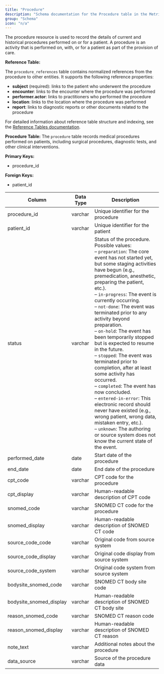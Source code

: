 ```yaml
---
title: "Procedure"
description: "Schema documentation for the Procedure table in the Metriport data model"
group: "Schema"
icon: "n/a"
---
```


The procedure resource is used to record the details of current and historical procedures performed on or for a patient. A procedure is an activity that is performed on, with, or for a patient as part of the provision of care.

**Reference Table:**

The `procedure_references` table contains normalized references from the procedure to other entities. It supports the following reference properties:
* **subject** (required): links to the patient who underwent the procedure
* **encounter**: links to the encounter where the procedure was performed
* **performer.actor**: links to practitioners who performed the procedure
* **location**: links to the location where the procedure was performed
* **report**: links to diagnostic reports or other documents related to the procedure

For detailed information about reference table structure and indexing, see the [Reference Tables documentation](/medical-api/handling-data/schema/reference-tables).

**Procedure Table:**
The `procedure` table records medical procedures performed on patients, including surgical procedures, diagnostic tests, and other clinical interventions.

**Primary Keys:**
* procedure_id

**Foreign Keys:**
* patient_id

| Column | Data Type | Description |
| ------ | --------- | ----------- |
| procedure_id | varchar | Unique identifier for the procedure |
| patient_id | varchar | Unique identifier for the patient |
| status | varchar | Status of the procedure. Possible values:<br/>– <code>preparation</code>: The core event has not started yet, but some staging activities have begun (e.g., premedication, anesthetic, preparing the patient, etc.).<br/>– <code>in-progress</code>: The event is currently occurring.<br/>– <code>not-done</code>: The event was terminated prior to any activity beyond preparation.<br/>– <code>on-hold</code>: The event has been temporarily stopped but is expected to resume in the future.<br/>– <code>stopped</code>: The event was terminated prior to completion, after at least some activity has occurred.<br/>– <code>completed</code>: The event has now concluded.<br/>– <code>entered-in-error</code>: This electronic record should never have existed (e.g., wrong patient, wrong data, mistaken entry, etc.).<br/>– <code>unknown</code>: The authoring or source system does not know the current state of the event. |
| performed_date | date | Start date of the procedure |
| end_date | date | End date of the procedure |
| cpt_code | varchar | CPT code for the procedure |
| cpt_display | varchar | Human-readable description of CPT code |
| snomed_code | varchar | SNOMED CT code for the procedure |
| snomed_display | varchar | Human-readable description of SNOMED CT code |
| source_code_code | varchar | Original code from source system |
| source_code_display | varchar | Original code display from source system |
| source_code_system | varchar | Original code system from source system |
| bodysite_snomed_code | varchar | SNOMED CT body site code |
| bodysite_snomed_display | varchar | Human-readable description of SNOMED CT body site |
| reason_snomed_code | varchar | SNOMED CT reason code |
| reason_snomed_display | varchar | Human-readable description of SNOMED CT reason |
| note_text | varchar | Additional notes about the procedure |
| data_source | varchar | Source of the procedure data |
